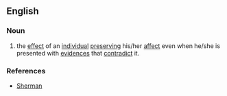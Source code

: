 ==English==

===Noun===
{{en-noun|head=[[affect]] [[perseverance]]|-|s}}

# {{psychology}} the [[effect]] of an [[individual]] [[preserving]] his/her [[affect]] even when he/she is presented with [[evidence]]s that [[contradict]] it.

===References===
* [http://psp.sagepub.com/cgi/content/abstract/28/2/224 Sherman]